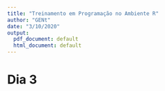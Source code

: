 ```yaml
---
title: "Treinamento em Programação no Ambiente R"
author: "GENt"
date: "3/10/2020"
output:
  pdf_document: default
  html_document: default
---
```


# Dia 3

